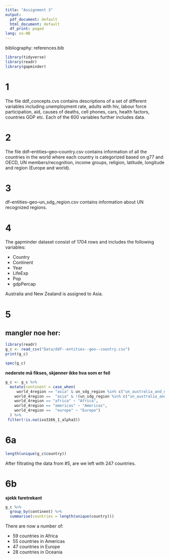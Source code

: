 ```yaml
---
title: "Assignment 3"
output: 
  pdf_document: default
  html_document: default 
  df_print: paged
lang: no-NB 
---
```


bibliography: references.bib

```r
library(tidyverse)
library(readr)
library(gapminder)
```

# 1 
The file ddf_concepts.cvs contains descriptions of a set of different variables including unemployment rate, adults with hiv, labour force participation, aid, causes of deaths, cell phones, cars, health factors, countries GDP etc. Each of the 600 variables further includes data. 

# 2

The file ddf--entities--geo--country.csv contains information of all the countries in the world where each country is categorized based on g77 and OECD, UN members/recognition, income groups, religion, latitude, longitude and region (Europe and world).

# 3

df--entities--geo--un_sdg_region.csv contains information about UN recognized regions. 

# 4
The gapminder dataset consist of 1704 rows and includes the following variables:

- Country 
- Continent 
- Year
- LifeExp
- Pop
- gdpPercap

Australia and New Zealand is assigned to Asia.

# 5 

## mangler noe her:

```r
library(readr)
g_c <- read_csv("Data/ddf--entities--geo--country.csv")
print(g_c)
```

```r
spec(g_c)
```


**nederste må fikses, skjønner ikke hva som er feil**

```r
g_c <- g_c %>%
  mutate(continent = case_when(
     world_4region == "asia" & un_sdg_region %in% c("un_australia_and_new_zealand", "un_oceania_exc_australia_and_new_zealand") ~ "Oceania",
    world_4region ==  "asia" & !(un_sdg_region %in% c("un_australia_and_new_zealand", "un_oceania_exc_australia_and_new_zealand")) ~ "Asia",
    world_4region == "africa" ~ "Africa",
    world_4region == "americas" ~ "Americas",
    world_4region ==  "europe" ~ "Europe")
  ) %>%
 filter(!is.na(iso3166_1_alpha3))
```

# 6a 

```r
length(unique(g_c$country))
```

After filtrating the data from #5, are we left with 247 countries. 

# 6b

**sjekk faretrekant** 

```r
g_c %>%
  group_by(continent) %>%
  summarise(countries = length(unique(country)))
```
There are now a number of:

- 59 countries in Africa
- 55 countries in Americas
- 47 countries in Europe
- 28 countries in Oceania


